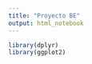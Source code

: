 ```yaml
---
title: "Proyecto BE"
output: html_notebook
---
```


```r
library(dplyr)
library(ggplot2)
```





















